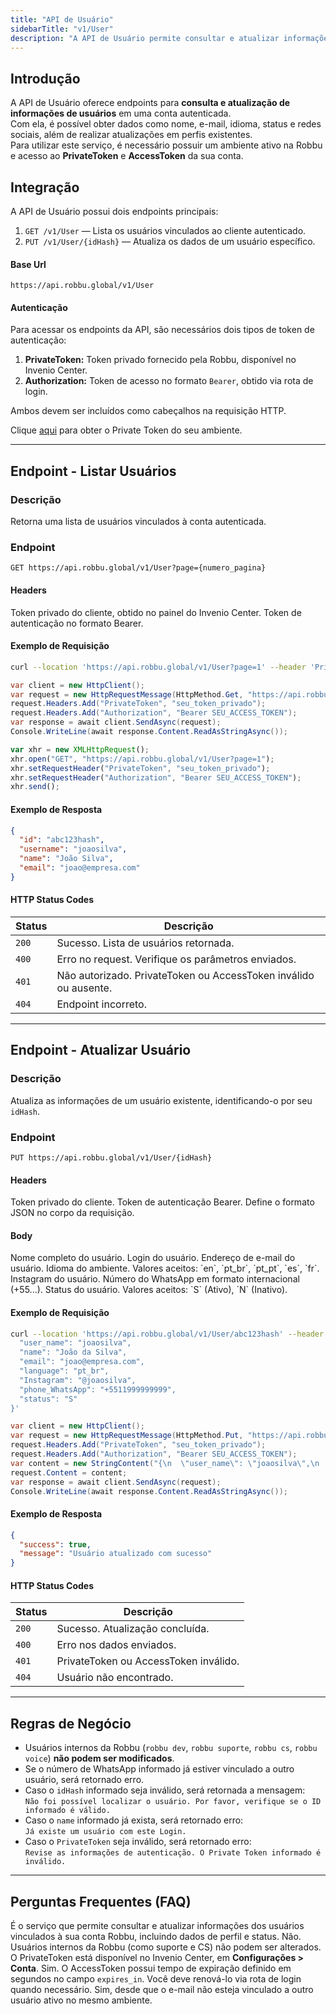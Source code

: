```yaml
---
title: "API de Usuário"
sidebarTitle: "v1/User"
description: "A API de Usuário permite consultar e atualizar informações de usuários vinculados a uma conta autenticada. É utilizada para gerenciar perfis, status, idioma e dados de contato dos usuários em ambientes Robbu."
---
```


## Introdução
A API de Usuário oferece endpoints para **consulta e atualização de informações de usuários** em uma conta autenticada.  
Com ela, é possível obter dados como nome, e-mail, idioma, status e redes sociais, além de realizar atualizações em perfis existentes.  
Para utilizar este serviço, é necessário possuir um ambiente ativo na Robbu e acesso ao **PrivateToken** e **AccessToken** da sua conta.

## Integração

A API de Usuário possui dois endpoints principais:

1. `GET /v1/User` — Lista os usuários vinculados ao cliente autenticado.  
2. `PUT /v1/User/{idHash}` — Atualiza os dados de um usuário específico.

####  Base Url
```
https://api.robbu.global/v1/User
```

####  Autenticação
Para acessar os endpoints da API, são necessários dois tipos de token de autenticação:

1. **PrivateToken:** Token privado fornecido pela Robbu, disponível no Invenio Center.  
2. **Authorization:** Token de acesso no formato `Bearer`, obtido via rota de login.

Ambos devem ser incluídos como cabeçalhos na requisição HTTP.

<Tip>Clique <a href="https://inveniocenter.robbu.global/painel/configuracoes/conta" target="_blank">aqui</a> para obter o Private Token do seu ambiente.</Tip>

---

## Endpoint - Listar Usuários

### Descrição
Retorna uma lista de usuários vinculados à conta autenticada.

### Endpoint
```
GET https://api.robbu.global/v1/User?page={numero_pagina}
```

#### Headers

<ParamField header="PrivateToken" type="string" placeholder="seu_token_privado" required="true">
Token privado do cliente, obtido no painel do Invenio Center.
</ParamField>

<ParamField header="Authorization" type="string" placeholder="Bearer SEU_ACCESS_TOKEN" required="true">
Token de autenticação no formato Bearer.
</ParamField>

#### Exemplo de Requisição

<CodeGroup>

```bash Curl
curl --location 'https://api.robbu.global/v1/User?page=1' --header 'PrivateToken: seu_token_privado' --header 'Authorization: Bearer SEU_ACCESS_TOKEN'
```

```csharp C# HttpClient
var client = new HttpClient();
var request = new HttpRequestMessage(HttpMethod.Get, "https://api.robbu.global/v1/User?page=1");
request.Headers.Add("PrivateToken", "seu_token_privado");
request.Headers.Add("Authorization", "Bearer SEU_ACCESS_TOKEN");
var response = await client.SendAsync(request);
Console.WriteLine(await response.Content.ReadAsStringAsync());
```

```js JavaScript XHR
var xhr = new XMLHttpRequest();
xhr.open("GET", "https://api.robbu.global/v1/User?page=1");
xhr.setRequestHeader("PrivateToken", "seu_token_privado");
xhr.setRequestHeader("Authorization", "Bearer SEU_ACCESS_TOKEN");
xhr.send();
```

</CodeGroup>

#### Exemplo de Resposta

```json response.json
{
  "id": "abc123hash",
  "username": "joaosilva",
  "name": "João Silva",
  "email": "joao@empresa.com"
}
```

#### HTTP Status Codes

| **Status** | **Descrição** |
|-------------|----------------|
| `200` | Sucesso. Lista de usuários retornada. |
| `400` | Erro no request. Verifique os parâmetros enviados. |
| `401` | Não autorizado. PrivateToken ou AccessToken inválido ou ausente. |
| `404` | Endpoint incorreto. |

---

## Endpoint - Atualizar Usuário

### Descrição
Atualiza as informações de um usuário existente, identificando-o por seu `idHash`.

### Endpoint
```
PUT https://api.robbu.global/v1/User/{idHash}
```

#### Headers

<ParamField header="PrivateToken" type="string" placeholder="seu_token_privado" required="true">
Token privado do cliente.
</ParamField>

<ParamField header="Authorization" type="string" placeholder="Bearer SEU_ACCESS_TOKEN" required="true">
Token de autenticação Bearer.
</ParamField>

<ParamField header="Content-Type" type="string" placeholder="application/json" required="true">
Define o formato JSON no corpo da requisição.
</ParamField>

#### Body

<ParamField body="user_name" type="string" required>
Nome completo do usuário.
</ParamField>

<ParamField body="name" type="string" required>
Login do usuário.
</ParamField>

<ParamField body="email" type="string" required>
Endereço de e-mail do usuário.
</ParamField>

<ParamField body="language" type="string" required>
Idioma do ambiente. Valores aceitos: `en`, `pt_br`, `pt_pt`, `es`, `fr`.
</ParamField>

<ParamField body="Instagram" type="string">
Instagram do usuário.
</ParamField>

<ParamField body="phone_WhatsApp" type="string">
Número do WhatsApp em formato internacional (+55...).
</ParamField>

<ParamField body="status" type="string" required>
Status do usuário. Valores aceitos: `S` (Ativo), `N` (Inativo).
</ParamField>

#### Exemplo de Requisição

<CodeGroup>

```bash Curl
curl --location 'https://api.robbu.global/v1/User/abc123hash' --header 'Content-Type: application/json' --header 'PrivateToken: seu_token_privado' --header 'Authorization: Bearer SEU_ACCESS_TOKEN' --data '{
  "user_name": "joaosilva",
  "name": "João da Silva",
  "email": "joao@empresa.com",
  "language": "pt_br",
  "Instagram": "@joaosilva",
  "phone_WhatsApp": "+5511999999999",
  "status": "S"
}'
```

```csharp C# HttpClient
var client = new HttpClient();
var request = new HttpRequestMessage(HttpMethod.Put, "https://api.robbu.global/v1/User/abc123hash");
request.Headers.Add("PrivateToken", "seu_token_privado");
request.Headers.Add("Authorization", "Bearer SEU_ACCESS_TOKEN");
var content = new StringContent("{\n  \"user_name\": \"joaosilva\",\n  \"name\": \"João da Silva\",\n  \"email\": \"joao@empresa.com\",\n  \"language\": \"pt_br\",\n  \"Instagram\": \"@joaosilva\",\n  \"phone_WhatsApp\": \"+5511999999999\",\n  \"status\": \"S\"\n}", null, "application/json");
request.Content = content;
var response = await client.SendAsync(request);
Console.WriteLine(await response.Content.ReadAsStringAsync());
```

</CodeGroup>

#### Exemplo de Resposta

```json response.json
{
  "success": true,
  "message": "Usuário atualizado com sucesso"
}
```

#### HTTP Status Codes

| **Status** | **Descrição** |
|-------------|----------------|
| `200` | Sucesso. Atualização concluída. |
| `400` | Erro nos dados enviados. |
| `401` | PrivateToken ou AccessToken inválido. |
| `404` | Usuário não encontrado. |

---

## Regras de Negócio

- Usuários internos da Robbu (`robbu dev`, `robbu suporte`, `robbu cs`, `robbu voice`) **não podem ser modificados**.  
- Se o número de WhatsApp informado já estiver vinculado a outro usuário, será retornado erro.  
- Caso o `idHash` informado seja inválido, será retornada a mensagem:  
  `Não foi possível localizar o usuário. Por favor, verifique se o ID informado é válido.`
- Caso o `name` informado já exista, será retornado erro:  
  `Já existe um usuário com este Login.`
- Caso o `PrivateToken` seja inválido, será retornado erro:  
  `Revise as informações de autenticação. O Private Token informado é inválido.`

---

## Perguntas Frequentes (FAQ)

<AccordionGroup>
  <Accordion title="O que é a API de Usuário?">
    É o serviço que permite consultar e atualizar informações dos usuários vinculados à sua conta Robbu, incluindo dados de perfil e status.
  </Accordion>

  <Accordion title="Posso atualizar qualquer usuário?">
    Não. Usuários internos da Robbu (como suporte e CS) não podem ser alterados.
  </Accordion>

  <Accordion title="Onde encontro o meu PrivateToken?">
    O PrivateToken está disponível no Invenio Center, em <strong>Configurações > Conta</strong>.
  </Accordion>

  <Accordion title="O token expira?">
    Sim. O AccessToken possui tempo de expiração definido em segundos no campo <code>expires_in</code>. Você deve renová-lo via rota de login quando necessário.
  </Accordion>

  <Accordion title="Posso alterar o e-mail de um usuário existente?">
    Sim, desde que o e-mail não esteja vinculado a outro usuário ativo no mesmo ambiente.
  </Accordion>
</AccordionGroup>
